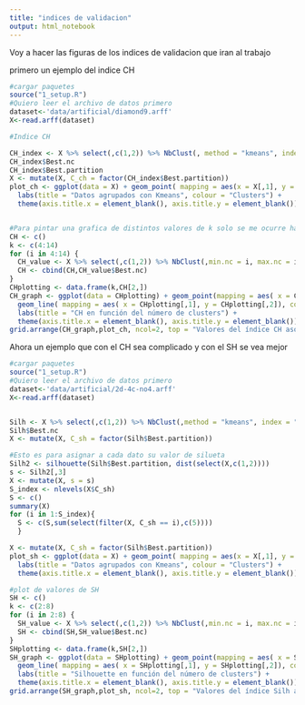 ```yaml
---
title: "indices de validacion"
output: html_notebook
---
```


Voy a hacer las figuras de los indices de validacion que iran al trabajo

primero un ejemplo del indice CH

```r
#cargar paquetes
source("1_setup.R")
#Quiero leer el archivo de datos primero
dataset<-'data/artificial/diamond9.arff'
X<-read.arff(dataset)

#Indice CH

CH_index <- X %>% select(,c(1,2)) %>% NbClust(, method = "kmeans", index = "ch")
CH_index$Best.nc
CH_index$Best.partition
X <- mutate(X, C_ch = factor(CH_index$Best.partition))
plot_ch <- ggplot(data = X) + geom_point( mapping = aes(x = X[,1], y = X[,2], color = C_ch)) + 
  labs(title = "Datos agrupados con Kmeans", colour = "Clusters") + 
  theme(axis.title.x = element_blank(), axis.title.y = element_blank())


#Para pintar una grafica de distintos valores de k solo se me ocurre hacer CH fijando el min-nc y el max.nc al mismo
CH <- c()
k <- c(4:14)
for (i in 4:14) {
  CH_value <- X %>% select(,c(1,2)) %>% NbClust(,min.nc = i, max.nc = i, method = "kmeans", index = "ch")
  CH <- cbind(CH,CH_value$Best.nc)
}
CHplotting <- data.frame(k,CH[2,])
CH_graph <- ggplot(data = CHplotting) + geom_point(mapping = aes( x = CHplotting[,1], y = CHplotting[,2]), size = 5, color = "red") + 
  geom_line( mapping = aes( x = CHplotting[,1], y = CHplotting[,2]), color = "blue", size = 1) +
  labs(title = "CH en función del número de clusters") + 
  theme(axis.title.x = element_blank(), axis.title.y = element_blank())
grid.arrange(CH_graph,plot_ch, ncol=2, top = "Valores del índice CH asociados a una cierta muestra de datos")


```



Ahora un ejemplo que con el CH sea complicado y con el SH se vea mejor

```r
#cargar paquetes
source("1_setup.R")
#Quiero leer el archivo de datos primero
dataset<-'data/artificial/2d-4c-no4.arff'
X<-read.arff(dataset)


Silh <- X %>% select(,c(1,2)) %>% NbClust(,method = "kmeans", index = "silhouette")
Silh$Best.nc
X <- mutate(X, C_sh = factor(Silh$Best.partition))

#Esto es para asignar a cada dato su valor de silueta
Silh2 <- silhouette(Silh$Best.partition, dist(select(X,c(1,2))))
s <- Silh2[,3]
X <- mutate(X, s = s)
S_index <- nlevels(X$C_sh)
S <- c()
summary(X)
for (i in 1:S_index){
  S <- c(S,sum(select(filter(X, C_sh == i),c(5))))
  }

X <- mutate(X, C_sh = factor(Silh$Best.partition))
plot_sh <- ggplot(data = X) + geom_point( mapping = aes(x = X[,1], y = X[,2], color = C_sh)) + 
  labs(title = "Datos agrupados con Kmeans", colour = "Clusters") + 
  theme(axis.title.x = element_blank(), axis.title.y = element_blank())

#plot de valores de SH
SH <- c()
k <- c(2:8)
for (i in 2:8) {
  SH_value <- X %>% select(,c(1,2)) %>% NbClust(,min.nc = i, max.nc = i, method = "kmeans", index = "silhouette")
  SH <- cbind(SH,SH_value$Best.nc)
}
SHplotting <- data.frame(k,SH[2,])
SH_graph <- ggplot(data = SHplotting) + geom_point(mapping = aes( x = SHplotting[,1], y = SHplotting[,2]), size = 5, color = "purple") + 
  geom_line( mapping = aes( x = SHplotting[,1], y = SHplotting[,2]), color = "green", size = 1) +
  labs(title = "Silhouette en función del número de clusters") + 
  theme(axis.title.x = element_blank(), axis.title.y = element_blank())
grid.arrange(SH_graph,plot_sh, ncol=2, top = "Valores del índice Silh asociados a una cierta muestra de datos")

```

